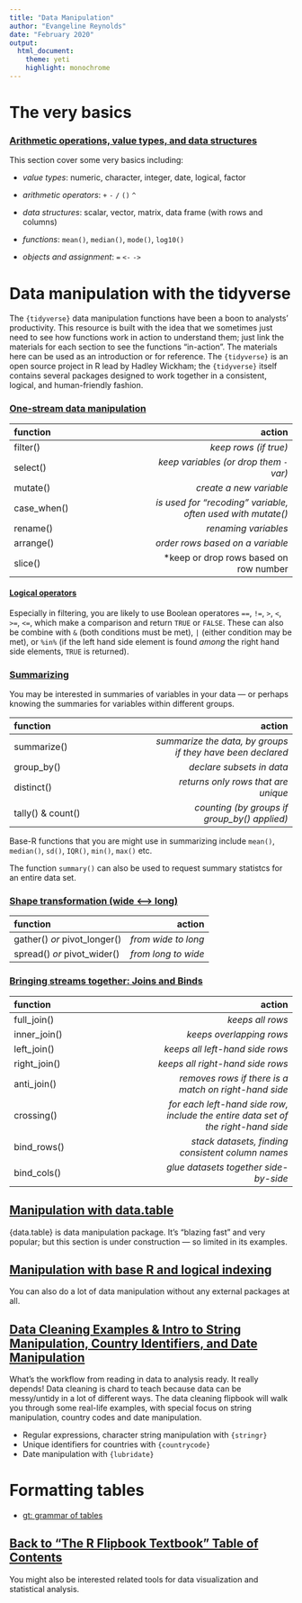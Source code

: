 ```yaml
---
title: "Data Manipulation"
author: "Evangeline Reynolds"
date: "February 2020"
output: 
  html_document:
    theme: yeti
    highlight: monochrome
---
```



# The very basics

### [Arithmetic operations, value types, and data structures](arithmetic_and_data_types.html){target="_blank"}

This section cover some very basics including:

- *value types*: numeric,    character,    integer,   date, logical,   factor 

- *arithmetic operators*: `+ `  `-`   `/`   `()` `^ `   

- *data structures*: scalar, vector, matrix, data frame (with rows and columns)

- *functions*: `mean()`, `median()`, `mode()`, `log10()`

- *objects and assignment*: `=` `<-` `->` 

# Data manipulation with the tidyverse

The `{tidyverse}`  data manipulation functions have been a boon to analysts' productivity. This resource is built with the idea that we sometimes just need to see how functions work in action to understand them; just link the materials for each section to see the functions "in-action". The materials here can be used as an introduction or for reference. The `{tidyverse}` is an open source project in R lead by Hadley Wickham; the `{tidyverse}` itself contains several packages designed to work together in a consistent, logical, and human-friendly fashion.

### [One-stream data manipulation](one_stream_wrangle.html#3){target="_blank"}

|function |action |
| :--- | ---: |
| filter()    | *keep rows (if true)*|
| select()    | *keep variables (or drop them `-`var)*|
| mutate()    | *create a new variable*|
| case_when() | *is used for "recoding" variable, often used with mutate()*|
| rename()    | *renaming variables*|
| arrange()   | *order rows based on a variable*|
| slice()     | *keep or drop rows based on row number |


#### [Logical operators](booleans.html#3){target="_blank"}

Especially in filtering, you are likely to use Boolean operatores `==`, `!=`, `>`, `<`, `>=`, `<=`, which make a comparison and return `TRUE` or `FALSE`.  These can also be combine with `&` (both conditions must be met), `|` (either condition may be met), or `%in%` (if the left hand side element is found *among* the right hand side elements, `TRUE` is returned).


### [Summarizing](summarize.html#3){target="_blank"}

You may be interested in summaries of variables in your data --- or perhaps knowing the summaries for variables within different groups. 

|function |action |
| :--- | ---: |
| summarize() | *summarize the data, by groups if they have been declared*|
| group_by()  | *declare subsets in data*|
| distinct()  | *returns only rows that are unique*| 
| tally() & count()     | *counting (by groups if group_by() applied)*|


Base-R functions that you are might use in summarizing include `mean()`, `median()`, `sd()`, `IQR()`, `min()`, `max()` etc.

The function `summary()` can also be used to request summary statistcs for an entire data set. 

### [Shape transformation (wide <---> long)](long_to_wide_and_back.html#3){target="_blank"}

|function |action |
| :--- | ---: |
| gather() *or* pivot_longer() | *from wide to long*|
| spread() *or* pivot_wider() | *from long to wide*|


### [Bringing streams together: Joins and Binds](joining_data.html){target="_blank"}

|function |action |
| :--- | ---: |
| full_join() | *keeps all rows*|
| inner_join()  | *keeps overlapping rows*|
| left_join()  | *keeps all left-hand side rows*| 
| right_join()     | *keeps all right-hand side rows*|
| anti_join()     | *removes rows if there is a match on right-hand side*|
| crossing()    | *for each left-hand side row, include the entire data set of the right-hand side*|
| bind_rows()   |  *stack datasets, finding consistent column names* |
| bind_cols()   |  *glue datasets together side-by-side* |




## [Manipulation with data.table](data.table.html){target="_blank"}


{data.table} is data manipulation package.  It's "blazing fast" and very popular; but this section is under construction --- so limited in its examples. 

## [Manipulation with base R and logical indexing](logical_indexing.html){target="_blank"}

You can also do a lot of data manipulation without any external packages at all.

## [Data Cleaning Examples & Intro to String Manipulation, Country Identifiers, and Date Manipulation](https://evamaerey.github.io/data_manipulation/data_cleaning/data_cleaning){target="_blank"}

What's the workflow from reading in data to analysis ready.  It really depends!  Data cleaning is chard to teach because data can be messy/untidy in a lot of different ways.  The data cleaning flipbook will walk you through some real-life examples, with special focus on string manipulation, country codes and date manipulation.  

- Regular expressions, character string manipulation with `{stringr}`
- Unique identifiers for countries with `{countrycode}`
- Date manipulation with `{lubridate}`


# Formatting tables

- [gt: grammar of tables](gt.html){target="_blank"}

## [Back to "The R Flipbook Textbook" Table of Contents](https://evamaerey.github.io/flipbooks/textbook)

You might also be interested related tools for data visualization and statistical analysis. 
